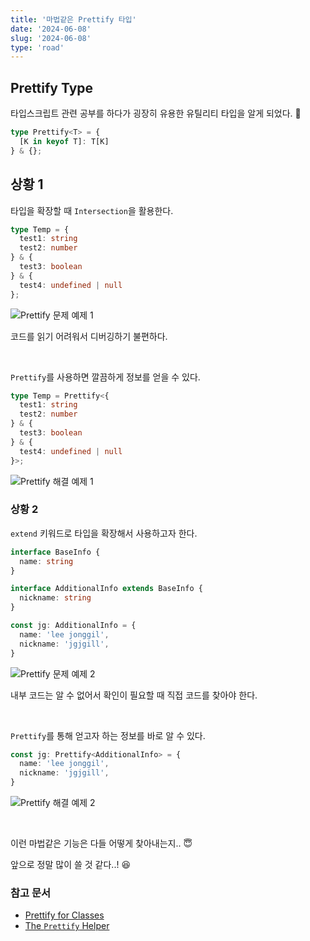 ```yaml
---
title: '마법같은 Prettify 타입'
date: '2024-06-08'
slug: '2024-06-08'
type: 'road'
---
```


## Prettify Type

타입스크립트 관련 공부를 하다가 굉장히 유용한 유틸리티 타입을 알게 되었다. 🧐

```TypeScript
type Prettify<T> = {
  [K in keyof T]: T[K]
} & {};
```

## 상황 1

타입을 확장할 때 `Intersection`을 활용한다.

```TypeScript
type Temp = {
  test1: string
  test2: number
} & {
  test3: boolean
} & {
  test4: undefined | null
};
```

<Image
  src="https://raw.githubusercontent.com/jgjgill/blog/main/roads/images/prettify-problem-example-1.png"
  alt="Prettify 문제 예제 1"
/>

코드를 읽기 어려워서 디버깅하기 불편하다.

<br />

`Prettify`를 사용하면 깔끔하게 정보를 얻을 수 있다.

```TypeScript
type Temp = Prettify<{
  test1: string
  test2: number
} & {
  test3: boolean
} & {
  test4: undefined | null
}>;
```

<Image
  src="https://raw.githubusercontent.com/jgjgill/blog/main/roads/images/prettify-solve-example-1.png"
  alt="Prettify 해결 예제 1"
/>

### 상황 2

`extend` 키워드로 타입을 확장해서 사용하고자 한다.

```ts
interface BaseInfo {
  name: string
}

interface AdditionalInfo extends BaseInfo {
  nickname: string
}

const jg: AdditionalInfo = {
  name: 'lee jonggil',
  nickname: 'jgjgill',
}
```

<Image
  src="https://raw.githubusercontent.com/jgjgill/blog/main/roads/images/prettify-problem-example-2.png"
  alt="Prettify 문제 예제 2"
/>

내부 코드는 알 수 없어서 확인이 필요할 때 직접 코드를 찾아야 한다.

<br />

`Prettify`를 통해 얻고자 하는 정보를 바로 알 수 있다.

```ts
const jg: Prettify<AdditionalInfo> = {
  name: 'lee jonggil',
  nickname: 'jgjgill',
}
```

<Image
  src="https://raw.githubusercontent.com/jgjgill/blog/main/roads/images/prettify-solve-example-2.png"
  alt="Prettify 해결 예제 2"
/>

<br />

이런 마법같은 기능은 다들 어떻게 찾아내는지.. 😇

앞으로 정말 많이 쓸 것 같다..! 😆

### 참고 문서

- [Prettify for Classes](https://www.youtube.com/watch?v=2lCCKiWGlC0)
- [The `Prettify` Helper](https://www.totaltypescript.com/concepts/the-prettify-helper)
